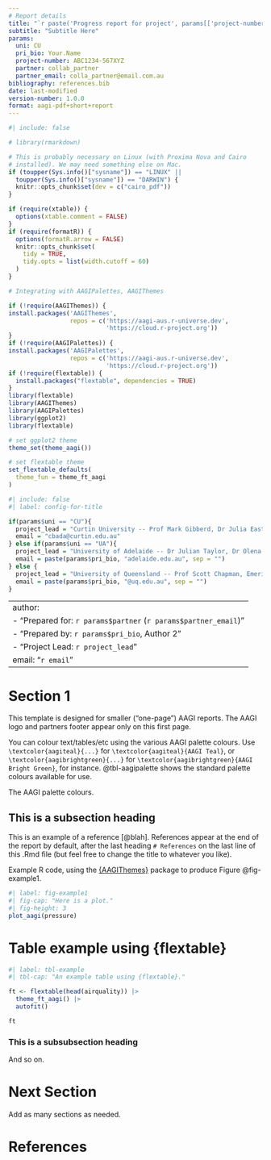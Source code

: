 ```yaml
---
# Report details
title: "`r paste('Progress report for project', params[['project-number']])`"
subtitle: "Subtitle Here"
params:
  uni: CU
  pri_bio: Your.Name
  project-number: ABC1234-567XYZ
  partner: collab_partner
  partner_email: colla_partner@email.com.au
bibliography: references.bib
date: last-modified
version-number: 1.0.0
format: aagi-pdf+short+report
---
```


```r
#| include: false

# library(rmarkdown)

# This is probably necessary on Linux (with Proxima Nova and Cairo
# installed). We may need something else on Mac.
if (toupper(Sys.info()["sysname"]) == "LINUX" ||
  toupper(Sys.info()["sysname"]) == "DARWIN") {
  knitr::opts_chunk$set(dev = c("cairo_pdf"))
}

if (require(xtable)) {
  options(xtable.comment = FALSE)
}
if (require(formatR)) {
  options(formatR.arrow = FALSE)
  knitr::opts_chunk$set(
    tidy = TRUE,
    tidy.opts = list(width.cutoff = 60)
  )
}

# Integrating with AAGIPalettes, AAGIThemes

if (!require(AAGIThemes)) {
install.packages('AAGIThemes',
                 repos = c('https://aagi-aus.r-universe.dev',
                           'https://cloud.r-project.org'))
}
if (!require(AAGIPalettes)) {
install.packages('AAGIPalettes',
                 repos = c('https://aagi-aus.r-universe.dev',
                           'https://cloud.r-project.org'))
if (!require(flextable)) {
  install.packages("flextable", dependencies = TRUE)
}
library(flextable)
library(AAGIThemes)
library(AAGIPalettes)
library(ggplot2)
library(flextable)

# set ggplot2 theme
theme_set(theme_aagi())

# set flextable theme
set_flextable_defaults(
  theme_fun = theme_ft_aagi
)
```

```r
#| include: false
#| label: config-for-title

if(params$uni == "CU"){
  project_lead = "Curtin University -- Prof Mark Gibberd, Dr Julia Easton, Prof Adam Sparks"
  email = "cbada@curtin.edu.au"
} else if(params$uni == "UA"){
  project_lead = "University of Adelaide -- Dr Julian Taylor, Dr Olena Kravchuck"
  email = paste(params$pri_bio, "adelaide.edu.au", sep = "")
} else {
  project_lead = "University of Queensland -- Prof Scott Chapman, Emeritus Prof Kaye Basford"
  email = paste(params$pri_bio, "@uq.edu.au", sep = "")
}
```

---
author:
  - "Prepared for: `r params$partner` (`r params$partner_email`)"
  - "Prepared by: `r params$pri_bio`, Author 2"
  - "Project Lead: `r project_lead`"
email: "`r email`"
---

# Section 1

This template is designed for smaller ("one-page") AAGI reports. The AAGI logo and partners footer appear only on this first page.

You can colour text/tables/etc using the various AAGI palette colours. Use `\textcolor{aagiteal}{...}` for `\textcolor{aagiteal}{AAGI Teal}`, or `\textcolor{aagibrightgreen}{...}` for `\textcolor{aagibrightgreen}{AAGI Bright Green}`, for instance. @tbl-aagipalette shows the standard palette colours available for use.

::: {#tbl-aagipalette}
  \centering
  \begin{tabular}{|c | c | c | c |}
    \hline
    \cellcolor{aagibrightgreen}\texttt{aagibrightgreen} & %
    \cellcolor{aagiteal}\color{white}\texttt{aagiteal} & %
    \cellcolor{aagiblue}\texttt{aagiblue} & %
    \cellcolor{aagigreen}\texttt{aagigreen} \\
    \hline
    \cellcolor{aagiyellow}\texttt{aagiyellow} & %
    \cellcolor{aagiorange}\texttt{aagiorange} & %
    \cellcolor{aagiblack}\color{white}\texttt{aagiblack} & %
    \cellcolor{aagigrey}\texttt{aagigrey} \\
    \hline
  \end{tabular} 

The AAGI palette colours.
:::

## This is a subsection heading

This is an example of a reference [@blah]. References appear at the end of the report by default, after the last heading `# References` on the last line of this .Rmd file (but feel free to change the title to whatever you like).

\begin{note}
  {\bf\color{aagiteal!75!black} Example Note}\quad
  Use \verb|\begin{note}...\end{note}| to create coloured notes like this
  that stand out on the page.
\end{note}

Example R code, using the [{AAGIThemes}](https://aagi-aus.github.io/AAGIThemes/) package to produce Figure @fig-example1.

```r
#| label: fig-example1
#| fig-cap: "Here is a plot."
#| fig-height: 3
plot_aagi(pressure)
```

# Table example using {flextable}

```r
#| label: tbl-example
#| tbl-cap: "An example table using {flextable}."

ft <- flextable(head(airquality)) |>
  theme_ft_aagi() |>
  autofit()

ft

```


### This is a subsubsection heading

\lipsum[1-3]

And so on.

# Next Section

Add as many sections as needed.

# References
